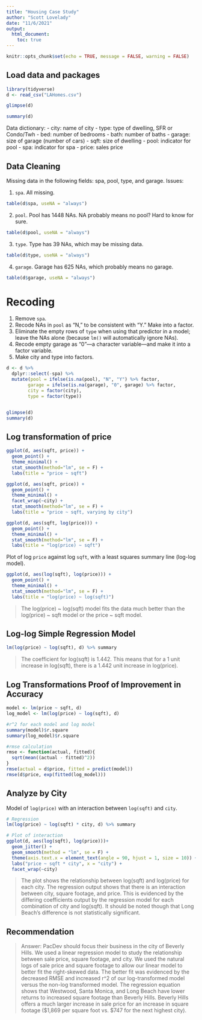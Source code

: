---
title: "Housing Case Study"
author: "Scott Lovelady"
date: "11/6/2021"
output: 
  html_document:
    toc: true
---

```{r setup, include=FALSE}
knitr::opts_chunk$set(echo = TRUE, message = FALSE, warning = FALSE)

```


## Load data and packages

```{r}
library(tidyverse)
d <- read_csv("LAHomes.csv")

glimpse(d)

summary(d)

```

Data dictionary:
- city: name of city
- type:  type of dwelling, SFR or Condo/Twh
- bed:  number of bedrooms
- bath: number of baths
- garage: size of garage (number of cars)
- sqft: size of dwelling
- pool:  indicator for pool
- spa: indicator for spa
- price: sales price

## Data Cleaning

Missing data in the following fields:  spa, pool, type, and garage. Issues:

1. `spa`. All missing.

```{r}
table(d$spa, useNA = "always") 
```

2. `pool`. Pool has 1448 NAs.  NA probably means no pool?  Hard to know for sure.

```{r}
table(d$pool, useNA = "always")
```

3. `type`. Type has 39 NAs, which may be missing data.

```{r}
table(d$type, useNA = "always")
```

4. `garage`. Garage has 625 NAs, which probably means no garage. 

```{r}
table(d$garage, useNA = "always")

```

# Recoding
1. Remove `spa`. 
2. Recode NAs in `pool` as "N," to be consistent with "Y." Make into a factor.
3. Eliminate the empty rows of `type` when using that predictor in a model; leave the NAs alone (because `lm()` will automatically ignore NAs).
4. Recode empty garage as "0"---a character variable---and make it into a factor variable.
5. Make city and type into factors.

```{r}

d <- d %>% 
  dplyr::select(-spa) %>% 
  mutate(pool = ifelse(is.na(pool), "N", "Y") %>% factor,
        garage = ifelse(is.na(garage), "0", garage) %>% factor,
        city = factor(city),
        type = factor(type))


glimpse(d)
summary(d)
```


## Log transformation of price


```{r}

ggplot(d, aes(sqft, price)) +
  geom_point() +
  theme_minimal() +
  stat_smooth(method="lm", se = F) +
  labs(title = "price ~ sqft")

```



```{r}

ggplot(d, aes(sqft, price)) +
  geom_point() +
  theme_minimal() +
  facet_wrap(~city) +
  stat_smooth(method="lm", se = F) +
  labs(title = "price ~ sqft, varying by city")

```



```{r}

ggplot(d, aes(sqft, log(price))) +
  geom_point() +
  theme_minimal() +
  stat_smooth(method="lm", se = F) +
  labs(title = "log(price) ~ sqft")

```


Plot of log `price` against log `sqft`, with a least squares summary line (log-log model). 

```{r}

ggplot(d, aes(log(sqft), log(price))) +
  geom_point() +
  theme_minimal() +
  stat_smooth(method="lm", se = F) +
  labs(title = "log(price) ~ log(sqft)")

```

> The log(price) ~ log(sqft) model fits the data much better than the log(price) ~ sqft model or the price ~ sqft model.

## Log-log Simple Regression Model


```{r}
lm(log(price) ~ log(sqft), d) %>% summary

```

> The coefficient for log(sqft) is 1.442. This means that for a 1 unit increase in log(sqft), there is a 1.442 unit increase in log(price).

## Log Transformations Proof of Improvement in Accuracy


```{r}
model <- lm(price ~ sqft, d)
log_model <- lm(log(price) ~ log(sqft), d)

#r^2 for each model and log model
summary(model)$r.square
summary(log_model)$r.square

#rmse calculation
rmse <- function(actual, fitted){
  sqrt(mean((actual - fitted)^2))
}
rmse(actual = d$price, fitted = predict(model))
rmse(d$price, exp(fitted(log_model)))
```


## Analyze by City

Model of `log(price)` with an interaction between `log(sqft)` and `city`.  

```{r}
# Regression
lm(log(price) ~ log(sqft) * city, d) %>% summary

```

```{r}
# Plot of interaction
ggplot(d, aes(log(sqft), log(price)))+
  geom_jitter() +
  geom_smooth(method = "lm", se = F) +
  theme(axis.text.x = element_text(angle = 90, hjust = 1, size = 10)) +
  labs("price ~ sqft * city", x = "city") +
  facet_wrap(~city)


```

> The plot shows the relationship between log(sqft) and log(price) for each city. The regression output shows that there is an interaction between city, square footage, and price. This is evidenced by the differing coefficients output by the regression model for each combination of city and log(sqft). It should be noted though that Long Beach's difference is not statistically significant.


## Recommendation

> Answer: PacDev should focus their business in the city of Beverly Hills. We used a linear regression model to study the relationship between sale price, square footage, and city. We used the natural logs of sale price and square footage to allow our linear model to better fit the right-skewed data. The better fit was evidenced by the decreased RMSE and increased r^2 of our log-transformed model versus the non-log transformed model. The regression equation shows that Westwood, Santa Monica, and Long Beach have lower returns to increased square footage than Beverly Hills. Beverly Hills offers a much larger increase in sale price for an increase in square footage ($1,869 per square foot vs. $747 for the next highest city). 
